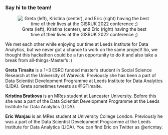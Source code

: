 
### Say hi to the team!

<center>![Greta (left), Kristina (center), and Eric (right) having the best time of their lives at the GISRUK 2022 conference ;)](https://user-images.githubusercontent.com/84614994/201132242-85ffbe40-bdef-4e21-97c3-9073e829b70a.jpeg)</center>

We met each other while enjoying our time at Leeds Institute for Data Analytics, but we never got a chance to work on the same project! So, we thought this hackathon could be a fun opportunity to do it and also take a break from all-things-Master's :)

**Greta Timaite** is a 1+3 ESRC funded master's student in Social Science Research at the University of Warwick. Previously she has been a part of Data Scientist Development Programme at Leeds Institute for Data Analytics (LIDA). Greta sometimes tweets as @GTimaite. 

**Kristina Bratkova** is an MRes student at Lancaster University. Before this she was a part of the Data Scientist Development Programme at the Leeds Institute for Data Analytics (LIDA).

**Eric Wanjau** is an MRes student at University College London. Previously he was a part of the Data Scientist Development Programme at the Leeds Institute for Data Analytics (LIDA). You can find Eric on Twitter as @ericntay.


